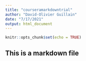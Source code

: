 ```yaml
---
title: "courseramarkdowntrial"
author: "David-Olivier Guillain"
date: "7/17/2021"
output: html_document
---
```


```r
knitr::opts_chunk$set(echo = TRUE)
```

## This is a markdown file

